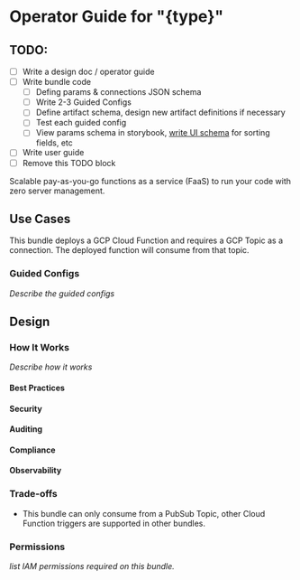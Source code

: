 # Operator Guide for "{type}"

## TODO:

* [ ] Write a design doc / operator guide
* [ ] Write bundle code
  * [ ] Defing params & connections JSON schema
  * [ ] Write 2-3 Guided Configs
  * [ ] Define artifact schema, design new artifact definitions if necessary
  * [ ] Test each guided config
  * [ ] View params schema in storybook, [write UI schema](https://react-jsonschema-form.readthedocs.io/en/latest/usage/widgets/) for sorting fields, etc
* [ ] Write user guide
* [ ] Remove this TODO block

Scalable pay-as-you-go functions as a service (FaaS) to run your code with zero server management.

## Use Cases

This bundle deploys a GCP Cloud Function and requires a GCP Topic as a connection. The deployed function will consume from that topic.

### Guided Configs

_Describe the guided configs_

## Design

### How It Works

_Describe how it works_

#### Best Practices

#### Security

#### Auditing

#### Compliance

#### Observability

### Trade-offs

+ This bundle can only consume from a PubSub Topic, other Cloud Function triggers are supported in other bundles.

### Permissions

_list IAM permissions required on this bundle._

